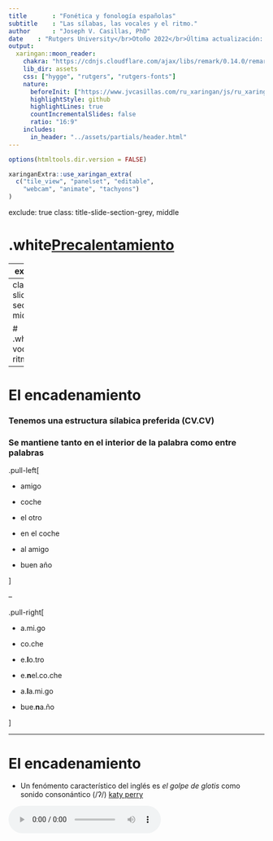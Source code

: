 ```yaml
---
title       : "Fonética y fonología españolas"
subtitle    : "Las sílabas, las vocales y el ritmo."
author      : "Joseph V. Casillas, PhD"
date    : "Rutgers University</br>Otoño 2022</br>Última actualización: `r Sys.Date()`"
output:
  xaringan::moon_reader:
    chakra: "https://cdnjs.cloudflare.com/ajax/libs/remark/0.14.0/remark.min.js"
    lib_dir: assets
    css: ["hygge", "rutgers", "rutgers-fonts"]
    nature:
      beforeInit: ["https://www.jvcasillas.com/ru_xaringan/js/ru_xaringan.js"]
      highlightStyle: github
      highlightLines: true
      countIncrementalSlides: false
      ratio: "16:9"
    includes:
      in_header: "../assets/partials/header.html"
---
```


```r
options(htmltools.dir.version = FALSE)
```

```r
xaringanExtra::use_xaringan_extra(
  c("tile_view", "panelset", "editable", 
    "webcam", "animate", "tachyons")
)
```

exclude: true
class: title-slide-section-grey, middle

# .white[Precalentamiento]

---
exclude: true

# En grupos de tres discutid las siguientes preguntas

1. ¿Qué lenguas hablas?

1. ¿Cómo y dónde has aprendido a hablar el español?

1. ¿Qué significa ser bilingüe?

1. ¿Cuál es la relación que tienes con los dos idiomas? ¿Eres bilingüe? ¿Cómo 
caracterizarías tu bilingüismo? 

1. ¿Cuál es tu actitud y/o sentimientos hacia el español?

1. ¿Qué es lo que más te gusta del idioma español?

1. Si pudieras cambiar algo sobre la lengua, ¿qué sería?

1. ¿Qué planes tienes para tu futuro con las lenguas que hablas o la lingüística?

---
class: title-slide-section-grey, middle

# .white[Sílabas, vocales y ritmo]

---

# El encadenamiento

### Tenemos una estructura sílabica preferida (CV.CV)
### Se mantiene tanto en el interior de la palabra como **entre palabras**

.pull-left[

- amigo      

- coche      

- el otro

- en el coche

- al amigo   

- buen año   

]

--

.pull-right[

- a.mi.go       

- co.che        

- e.**l**o.tro

- e.**n**el.co.che 

- a.**l**a.mi.go    

- bue.**n**a.ño     

]

---

# El encadenamiento

- Un fenómento característico del inglés es *el golpe de glotis* como 
sonido consonántico (/ʔ/) [katy perry](https://youtu.be/Q-zh7IKCciQ)  

<audio controls>
  <source src="./assets/img/perry_glotis.ogg" type="audio/ogg">
  <source src="./assets/img/perry_glotis.wav" type="audio/mpeg">
Your browser does not support the audio element.
</audio>

- Este sonido no existe en español 
- Debéis evitarlo para mejorar la pronunciación
- Escencialmente lo que hay que hacer es pronunciar cada enunciado como 
si fuese **una** palabra

### ¿Cómo se hace?

--

- maximizando el arranque
- manteniendo la estructura silábica preferida **entre palabras**

---
exclude: true

# Ejemplos

.pull-left[

- un amigo

- el amigo

- tus amigos

- sus amigos

- los amigos

- dos hermanos

- los ángeles

- en este

]

--
exclude: true

.pull-right[

- u.na.mi.go

- e.la.mi.go

- tu.sa.mi.gos

- su.sa.mi.gos

- lo.sa.mi.gos

- do.ser.ma.nos

- lo.sán.ge.les

- e.nes.te

]

---
exclude: true

# Más ejemplos

.pull-left[

- Es una lástima

- ¿Piensas así?

- ¡Ven y báñate!

- Las instrucciones están aquí.

- Los amigos están en Oslo.

- Los abuelos viven ahí.

- En estos años es algo difícil ir.

]

--
exclude: true

.pull-right[

- e.su.na.lás.ti.ma

- ¿pien.sa.sa.sí?

- ¡ve.ny.bá.ña.te!

- la.sins.truc.cio.ne.ses.tá.na.quí

- lo.sa.mi.go.ses.tá.ne.nos.lo

- lo.sa.bue.los.vi.ve.na.í.

- e.nes.to.sa.ño.se.sal.go.di.fí.ci.lir

]

---

# El encadenamiento

### Secuencias de vocales entre palabras

- Una secuencia de 'u, i' y otra vocal (el orden no importa) se convierte en un diptongo en el habla rápida

| Habla lenta   | Habla rápida |  Transcripción  |
| :------------ | :----------- | :-------------- |
| su.a.mi.go    | sua.mi.go    | [su̯a].mi.go    |
| mi.a.mi.go    | mia.mi.go    | [mi̯a].mi.go    |
| su.e.ne.mi.go | sue.ne.mi.go | [su̯e].ne.mi.go |
| mi.e.ne.mi.go | mie.ne.mi.go | [mi̯e].ne.mi.go |
| su.o.so       | suo.so       | [su̯o].so       |
| mi.o.so       | mio.so       | [mi̯o].so       |

---

# El encadenamiento

### Mi amigo y yo fuimos a ver a un amigo 

-  Habla lenta y cuidada:  
mi.a.mi.go.y.yo.fui.mos.a.ver.a.un.a.mi.go

- Habla rápida:  
mia.mi.goy.yo. fui.mo.sa.ve.rau.na.mi.go  
[mi̯a].mi.[goi̯].yo.fui.mo.sa.ve.[rau̯].na.mi.go

---









class: title-slide-section-grey, middle

# El acento

---
exclude: true

# El acento

### El acento prosódico

- ¿Qué es una sílaba tónica? 

- ¿Qué es una sílaba átona?

- ¿Cómo se identifica la sílaba tónica?

- ¿Cómo marcamos la sílaba tónica en una trascripción?

---

# La duración

.pull-left[

### En español...

- Las sílabas átonas y tónicas tienen la misma duración.<sup>1</sup>  
    - Con.si.de.ra.ción
    - Ca.sa

### En inglés... 

- Las sílabas tónicas son más largas
- Las átonas se reducen en duración y calidad
  - **A**tom (rojo = sílaba tónica)
  - .blue[a]**to**mic (azul = schwa)

]

--

.pull-right[

### Para mejorar la pronunciación: 

- No reducir vocales en español
- Mantener la calidad de las vocales átonas
- Es decir, ¡evitar la scwha!

]

.footnote[<sup>1</sup> Esto es mentira.]

---
exclude: true
background-image: url(./assets/img/schwa4.png)
background-size: 400px
background-position: 95% 0%
class: title-slide-section-grey, middle

# Más sobre la schwa

---
exclude: true
background-image: url(./assets/img/schwa3.jpeg)
background-size: 400px
background-position: 95% 50%

# ¿Qué es una scwha?

.pull-left[

- Es una vocal (/ə/) típica del inglés

- Representa un sonido *inacentuado* (aparece en sílabas átonas)

- Es el sonido más común del inglés americano

- Existe en la gran mayoría de las palabras

- Es vuestro <BLUE>ENEMIGO</BLUE>

]

---
exclude: true
background-image: url(./assets/img/schwa_homer.jpg)
background-size: 400px
background-position: 95% 50%

# ¿Cómo de común? Identificad la schwa...

- animal, family
- the 
- open 
- travel
- item
- banana 
- about
- was
- above
- gallon
- dinosaur
- particular

---
exclude: true
background-image: url(./assets/img/schwa_beavis.png)
background-size: 400px
background-position: 95% 50%

# ¿Cómo de común? Identificad la schwa...

- an**i**mal, fam**i**ly
- th**e** 
- op**e**n 
- trav**e**l
- it**e**m
- b**a**nan**a** 
- **a**bout
- w**a**s
- **a**b**o**ve
- gall**o**n
- din**o**saur
- partic**u**lar

---
exclude: true
background-image: url(./assets/img/schwa_anti.jpg)
background-size: 400px
background-position: 95% 50%

# Práctica

</br>
</br>

### Español

# .blue[ANITA]

### Inglés

</br>
</br>

- Recordad: Queremos vocales **cortas** y **tensas**

---
exclude: true
background-image: url(./assets/img/anita.png)
background-size: 800px
background-position: 50% 50%

# Práctica

---
exclude: true
background-image: url(./assets/img/schwa_homer.jpg)
background-size: 400px
background-position: 95% 50%

# Práctica

- fam**a** 
- mus**a**
- tin**a** 
- mir**a**
- chup**a**
- Mayr**a** 
- mis**a**
- bes**a** 
- dig**a** 
- tuy**a** 
- habl**a**

---
exclude: true
background-image: url(./assets/img/schwa_happens.jpg)
background-size: 400px
background-position: 95% 50%

# Práctica

- síl**a**b**a**
- p**ú**blico
- termin**a**
- s**u**plico 
- tercer**a**
- d**i**recto
- comid**a**
- c**a**torce
- describ**a**
- méd**i**co
- c**a**min**a**
- lágrim**a**

---



























exclude: true
class: title-slide-section-red, middle

<!-- dia 2 -->

# Precalentamiento

---
exclude: true
# A pensar

### Proporcionad ejemplos de:

- Un sonido que se represente con diferentes letras

- Letras que se pronuncien de diferentes maneras

- Letras que no se pronuncien

- Una letra que se pronuncie con dos sonidos juntos

- Un sonido que se represente con dos letras juntas

---
exclude: true
background-image: url(./assets/img/toyoda.jpg)
background-size: 400px
background-position: 95% 50%

# Mini repaso

.pull-left[

Jodee Berry of Panama City, Fla., sits with her toy Yoda at her lawyer's 
office Wednesday. Berry, a former Hooters waitress, has sued the restaurant 
where she worked saying she was promised a new Toyota for winning a beer 
sales contest in April. Berry, 26, believed that she had won a new car, but 
she was blindfolded, led to the parking lot and presented a toy Yoda, the 
little green guy from Star Wars.

]

---
exclude: true
background-image: url(./assets/img/superbowl.jpg)
background-size: 400px
background-position: 95% 50%

# Mini repaso

- El encadenamiento

- El acento

- La duración

---
exclude: true

# El ritmo

### Español: Ritmo silábico 

- Depende del número de sílabas

- Tienen (aproximadamente) la misma duración

</br>

### Inglés: Ritmo acentual 

- Depende del número de sílabas tónicas

---
class: title-slide-section-grey, middle

# La transcripción

---

# La transcripción

- Transcribir es representar la cadena hablada mediante el alfabeto fonético internacional. 

- En nuestro ámbito de estudio, la transcripción puede ser fonológica o 
fonética.

---

# La transcripción: fonológica vs. fonética

<ru-blockquote>
**La transcripción fonológica**: refleja la expresión en el plano de *la lengua*, 
es decir, la constitución fonológica de la emisión lingüística. Se ocupa, por 
tanto, sólo de lo distintivo.
</ru-blockquote>


--

</br>

| Ej. |            |     |               |
| :-  | :--------- | :-: | :------------ |
|     | “brevedad” |  =  | /bɾe.be.ˈdad/ |

---

# La transcripción: fonológica vs. fonética

<ru-blockquote>
**La transcripción fonética**: refleja la expresión en el plano del *habla*, es 
decir, las variantes utilizadas por el hablante, independientemente de su valor distintivo.
</ru-blockquote>

--

- Dicho de otra manera, es una representación escrita de los sonidos que 
pronunciamos.

| Ej. |            |     |               |
| :-- | :--------- | :-: | :------------ |
|     | “brevedad” |  =  | [bɾe.βe.ˈðað] |
|     | “brevedad” |  =  | [bɾe.βe.ˈðaθ] |
|     | “brevedad” |  =  | [bɾe.βe.ˈða]  |

---
background-image: url(https://raw.githubusercontent.com/jvcasillas/media/master/linguistics/memes/phonetics_phonology.png)
background-size: contain

---

# La transcripción fonética

### La transcripción fonética puede ser **estrecha** o **ancha**: 

- **transcripción estrecha**: intenta recoger la mayor cantidad posible de información fonética.

- **transcripción ancha**: anota sólo los rasgos que contribuyen a la significación.

</br>

La transcripción ancha será suficiente para los propósitos de nuestra clase.

---

# La transcripción

### Recordad

- Separamos todas las sílabas

- Siempre marcamos el acento prosódico de cada palabra (aunque no lleve tilde normalmente)
    - "casa" = /ˈka.sa/

---
class: title-slide-section-grey, middle

# /ɾ/ vs. /r/

---

# Las vibrantes

### En español tenemos dos tipos de vibrantes

1. La vibrante **simple**: /ɾ/
2. La vibrante <BLUE>múltiple</BLUE>: /r/

### /ɾ/ vs. /r/

--

- /ɾ/ ⟶ "r" (siempre)
- /r/ ⟶ "r" o "rr"

--

### ¿Cómo sabemos cuándo?

---

# Las vibrantes

### "r" = /r/ en los siguientes contextos...

- Al principio de palabra 
    - "rico": /ˈri.ko/
    - "romántico": /ro.ˈman.ti.ko/

</br>

- Tras los grafemas "l", "n", "s"
    - alrededor: /al.re.de.ˈdoɾ/
    - Enrique: /en.ˈri.ke/
    - Israel: /is.ra.ˈel/

</br>

### En cualquier otro contexto, "r" es /ɾ/

---
class: title-slide-section-grey, middle

# Los fonemas

---
background-image: url(./assets/img/fonemas_edit.png)
background-size: 650px
background-position: 90% 50%

# Fonemas</br>consonánticos

---
exclude: true

# Más práctica

-  Con un compañero, transcribe las siguientes palabras
-  Usad vuestros apuntes para ayudaros

---
exclude: true

# Más práctica

|   Palabra    | Transcripción fonémica | ¿Tiene diptongo? |
| :----------- | :--------------------- | :--------------- |
| Genocidio    |                        |                  |
| Bendición    |                        |                  |
| Vibración    |                        |                  |
| Cacería      |                        |                  |
| Guitarra     |                        |                  |
| Enredado     |                        |                  |
| Recital      |                        |                  |
| Zoológico    |                        |                  |
| Quitamanchas |                        |                  |
| Chorizo      |                        |                  |

---
exclude: true

# Más práctica

|   Palabra    | Transcripción fonémica | ¿Tiene diptongo? |
| :----------- | :--------------------- | :--------------- |
| Genocidio    | /xe.no.ˈθi.dio/        | Sí, creciente    |
| Bendición    | /ben.di.ˈθion/         | Sí, creciente    |
| Vibración    | /bi.bɾa.ˈθion/         | Sí, creciente    |
| Cacería      | /ka.θe.ˈɾi.a/          | No               |
| Guitarra     | /gi.ˈta.ra/            | No               |
| Enredado     | /en.re.ˈda.do/         | No               |
| Recital      | /re.θi.ˈtal/           | No               |
| Zoológico    | /θo.o.ˈlo.xi.ko/       | No               |
| Quitamanchas | /ki.ta.ˈman.ʧas/       | No               |
| Chorizo      | /ʧo.ˈɾi.θo/            | No               |


---
exclude: true

class: title-slide-section-red, middle

# Más sobre la estructura silábica

---
exclude: true

# La estructura silábica preferida

- En español la estructura silábica preferida es **CV.CV**

- Se prefieren las silábas abiertas

- Si es posible, es preferible que haya un ataque (en lugar de una coda)

.center[

### CVC.V = 😞

### CV.CV = 😀

]

---
exclude: true

# El encadenamiento

- Es un actor muy bueno. 

--
exclude: true

- Esunactormuybueno.

--
exclude: true

- E.su.nac.tor.muy.bue.no

--
exclude: true

- /e.**s**u.**n**ak.ˈtoɾ.mui.ˈbue.no/

---
exclude: true

# Vale, pero...

--
exclude: true

- ¿Qué evidencia tenemos de que se prefieren los ataques? 
    - Un actor → /u.nak.ˈtoɾ/
    - Un actor → /un.ak.ˈtoɾ/

- ¿Lo podemos demostrar acústica, física o psicológicamente?

---
exclude: true

# Un pequeño experimento de percepción

- Escuchad el siguiente fragmento de una oración. 

- En un papel escribid lo que habéis escuchado y la traducción correspondiente 
en inglés 

--
exclude: true

- Después, en español, agregad unas palabras más a lo que hayáis escrito para 
hacer una oración completa.

</br>

<audio controls>
  <source src="./assets/img/lo_secos_word.ogg" type="audio/ogg">
  <source src="./assets/img/lo_secos_word.wav" type="audio/mpeg">
Your browser does not support the audio element.
</audio>

---
exclude: true

# ¿Qué habéis escuchado?

--
exclude: true

- ¿Habéis escuchado "los ecos"?

- ¿Cómo habéis terminado la frase?

- ¿Podría haber sido otra cosa?

---
exclude: true
background-image: url(./assets/img/lo_secos.png)
background-size: 700px
background-position: 50% 50%

# Frase 1

.footnote[

<audio controls>
  <source src="./assets/img/lo_secos.ogg" type="audio/ogg">
  <source src="./assets/img/lo_secos.wav" type="audio/mpeg">
</audio>

]

---
exclude: true

background-image: url(./assets/img/los_ecos.png)
background-size: 700px
background-position: 50% 50%

# Frase 2

.footnote[

<audio controls>
  <source src="./assets/img/los_ecos.ogg" type="audio/ogg">
  <source src="./assets/img/los_ecos.wav" type="audio/mpeg">
</audio>

]

---
exclude: true

# ¿Cómo?

- ¿Por qué habéis interpretado algo distinto?

- ¿Cómo lo transcribiríais?

- Sería posible vuestra interpretación si la estructura silábica no fuese 
**CV.CV**?

---
exclude: true

# Comparad...

.pull-left[

<div align="center">
  Lo secos
  </br>
  <img width="450" src="./assets/img/lo_secos.png">
  </br>
  [lo.ˈse.kos]
  </br>
  </br>
  <audio controls>
    <source src="./assets/img/lo_secos.ogg" type="audio/ogg">
    <source src="./assets/img/lo_secos.wav" type="audio/mpeg">
    Your browser does not support the audio element.
  </audio>
</div>

]

.pull-right[

<div align="center">
  Los ecos
  </br>
  <img width="450" src="./assets/img/los_ecos.png">
  </br>
  [lo.ˈse.kos]
  </br>
  </br>
  <audio controls>
    <source src="./assets/img/los_ecos.ogg" type="audio/ogg">
    <source src="./assets/img/los_ecos.wav" type="audio/mpeg">
    Your browser does not support the audio element.
  </audio>
</div>

]

---
exclude: true
background-image: url(../assets/img/happy.jpg)
background-size: 250px
background-position: 50% 80%

# Sí, ¿y qué?

- Si no hubiese una estrucura silábica preferida, lo más lógico sería que 
pronunciásemos los dos enunciados de distintas maneras y que los percibiésemos 
como estructuras diferentes.

- Como éste no parece ser el caso, suponemos que hay una estructura silábica 
preferida que fuerza la resilabificación entre palabras (el encadenamiento) y 
por tanto no percibimos una diferencia entre 'lo secos' y 'los ecos'.

---
exclude: true

# ¿Más ejemplos?

- los osos, lo sosos

- las alas, la salas

- las obras, las sobras

- la sabes, las aves

- eso es, es soez

- nos huelen, no suelen

- Etc.

---
class: title-slide-section-grey, middle

# .white[Repaso]

---

# Hasta ahora hemos visto...

.pull-left[

- la lingüística y las distintas ramas
- grafema/dígrafo vs. fonema
- la sílaba
  - composición (ataque, núcleo, coda)
  - grupos consonánticos
- monoptongos
- diptongos (3 tipos)
- hiatos 
- diferencias entre el inglés y el español (vocales)

]

.pull-right[

- correspondencia absoluta/exclusiva
- semivocales/semiconsonantes
- el grafema "x"
- los fonemas [ʝ] y [w]
- el acento ortográfico
- el acento prosódico

]

---

# Esta semana hemos visto...

### La sílaba

.pull-left[

- El encadenamiento
    - consonantes
    - vocales
- El acento
    - prosódico
    - ortográfico
- La duración
    - español vs. inglés
- El ritmo
    - español vs. inglés

]

.pull-right[

<!--
- La schwa
    - ¿qué es?
    - ¿cómo se identifica?
    - ¿cómo se evita?
-->

- Cómo mejorar la pronunciación
- La transcripción
    - fonológica vs. fonética
    - estrecha vs. ancha
- Los fonemas del español
- /ɾ/ vs. /r/

]

---
exclude: true

# Prueba el lunes

- Repasad las presentaciones
- Estudiad los resúmenes
- ¡Haced preguntas!


---
class: title-slide-final, left

# References

- Barrutia, Richard & Armin Schwegler (eds.) 1994. Fonética y fonología españolas: teoría y práctica.  New York: Wiley. [2nd edition] 

- Teschner, Richard V. 1996. Camino oral: fonética, fonología y práctica de los sonidos del español.  New York: McGraw-Hill. [Libro de texto y cassettes]. 

- Hualde, J.I. (2013). *Los sonidos del español*. Cambridge University Press.

